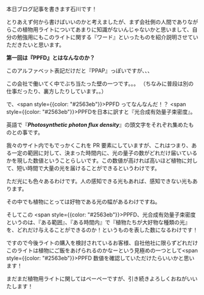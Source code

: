 
<Layout>
<Blog 
  subTitle="Ishikawa in da house"
  title="PPFDってなんだ？"
  img="/img/whatisppfd.png"
 >

本日ブログ記事を書きます石川です！  

とりあえず何から書けばいいのかと考えましたが、まず会社側の人間でありながらこの植物用ライトについてあまりに知識がないんじゃないかと思いまして、自分の勉強用にもこのライトに関する『ワード』といったものを紹介説明させていただきたいと思います。


__第一回は『PPFD』とはなんなのか？__

このアルファベット表記だけだと『PPAP』っぽいですが、、、

この会社で働いてく中でぶち当たった壁の一つです。。。
（ちなみに普段は別の仕事だったり、裏方したりしています。。）

で、<span style={{color: "#2563eb"}}>PPFD</span> ってなんなんだ！？ <span style={{color: "#2563eb"}}>PPFD</span>を日本に訳すと『光合成有効量子束密度』。

英語で『***Photosynthetic photon flux density***』の頭文字をそれぞれ集めたものとの事です。

我々のサイト内でもでっかくこれを PR 要素にしていますが、これはつまり、ある一定の範囲に対して、決まった時間内に、光の量子の数がどれだけ届いているかを現した数値ということらしいです。この数値が高ければ高いほど植物に対して、短い時間で大量の光を届けることができるというわけです。

ただ光にも色々あるわけです。人の感知できる光もあれば、感知できない光もあります。

その中でも植物にとっては好物である光の幅があるわけですね。

そしてこの <span style={{color: "#2563eb"}}>PPFD</span>、光合成有効量子束密度というのは、『ある範囲』、『ある時間内』で『植物たちが大好物な種類の光』を、どれだけ与えることができるのか！というものを表した数になるわけです！

ですので今後ライトの購入を検討されているお客様、自社他社に限らずどれだけこのライトは植物にご飯をあげられるのかなーという見極めの一つとして<span style={{color: "#2563eb"}}>PPFD</span> 数値を確認していただけたらいいかと思います！

まだまだ植物用ライトに関してはペーペーですが、引き続きよろしくおねがいいたします！

</Blog>
</Layout>

